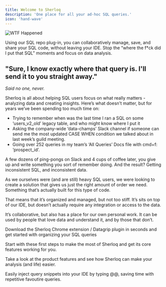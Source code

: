 ```yaml
---
title: Welcome to Sherloq
description: 'One place for all your ad-hoc SQL queries.'
icon: 'hand-wave'
---
```



<img
  src="/images/wtf-happened.jpeg"
  alt="WTF Happened"
/>


Using our SQL repo plug-in, you can collaboratively manage, save, and share your SQL code, without leaving your IDE. Stop the “where the f*ck did I put that SQL” moments and focus on data analysis.

## "Sure, I know exactly where that query is. I'll send it to you straight away."
*Said no one, never.*



Sherloq is all about helping SQL users focus on what really matters - analyzing data and creating insights. Here’s what doesn’t matter, but for years we’ve been spending too much time on:
- Trying to remember when was the last time I ran a SQL on some ‘users_v2_old’ legacy table, and who might know where I put it
- Asking the company-wide ‘data-champs’ Slack channel if someone can send me the most updated CASE WHEN condition we talked about in last week’s guild meeting.
- Going over 252 queries in my team’s ‘All Queries’ Docs file with cmd+f: ‘prospect_id’.

A few dozens of ping-pongs on Slack and 4 cups of coffee later, you give up and write something you sort of remember doing.
And the result? Getting inconsistent SQL, and inconsistent data.

As we ourselves were (and are still) heavy SQL users, we were looking to create a solution that gives us just the right amount of order we need. Something that’s actually built for this type of code.

That means that it’s organized and managed, but not too stiff.
It’s sits on top of our IDE, but doesn’t actually require any integration or access to the data.

It’s collaborative, but also has a place for our own personal work.
It can be used by people that love data and understand it, and by those that don’t.

<CardGroup cols={2}>
  <Card title="Download & Start" icon="Download & Start"
  href="/folders">
    Download the Sherloq Chrome extension / Datagrip plugin in seconds and get started with organizing your SQL queries
  </Card>

  <Card title="Checklist" icon="square-code"
  href="/versioncontrol">
   Start with these first steps to make the most of Sherloq and get its core features working for you.
  </Card>

  <Card title="See features" icon="magnifying-glass"
  href="/search">
    Take a look at the product features and see how Sherloq can make your analysis (and life) easier.
  </Card>

  <Card title="Security " icon="laptop-code"
  href="/snippets">
Easily inject query snippets into your IDE by typing @@, saving time with repetitive favoutire queries.



  </Card>

</CardGroup>